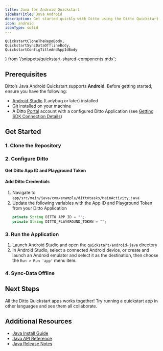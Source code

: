 ```yaml
---
title: Java for Android Quickstart
sidebarTitle: Java Android
description: Get started quickly with Ditto using the Ditto Quickstart Applications
icon: android
iconType: solid
---
```


    QuickstartCloneTheRepoBody,
    QuickstartSyncDataOfflineBody,
    QuickstartConfigTitleAndAppIdBody
} from '/snippets/quickstart-shared-components.mdx';

## Prerequisites

Ditto’s Java Android Quickstart supports **Android**. Before getting started, ensure
you have the following:
- [Android Studio](https://developer.android.com/studio) (Ladybug or later) installed
- [Git](https://git-scm.com/) installed on your machine
- A Ditto [Portal](https://portal.ditto.live) account with a configured Ditto Application (see [Getting SDK Connection Details](/cloud/portal/getting-sdk-connection-details))

## Get Started

### 1. Clone the Repository
<QuickstartCloneTheRepoBody />

### 2. Configure Ditto

#### Get Ditto App ID and Playground Token
<QuickstartConfigTitleAndAppIdBody />

#### Add Ditto Credentials

1. Navigate to `app/src/main/java/com/example/dittotasks/MainActivity.java`
2. Update the following variables with the App ID and Playground Token from your Ditto Application
    ```java
    private String DITTO_APP_ID = "";
    private String DITTO_PLAYGROUND_TOKEN = "";
    ```

### 3. Run the Application

1. Launch Android Studio and open the `quickstart/android-java` directory
2. In Android Studio, select a connected Android device, or create and launch an Android emulator and select it as the destination, then choose the `Run > Run 'app'` menu item.

### 4. Sync-Data Offline

<QuickstartSyncDataOfflineBody/>

## Next Steps

All the Ditto Quickstart apps works together! Try running a quickstart app in other languages and see them all collaborate.

## Additional Resources

- [Java Install Guide](/sdk/latest/install-guides/java)
- <a href={java_4_9_api_link}>Java API Reference</a>
- [Java Release Notes](/sdk/latest/release-notes/java)

